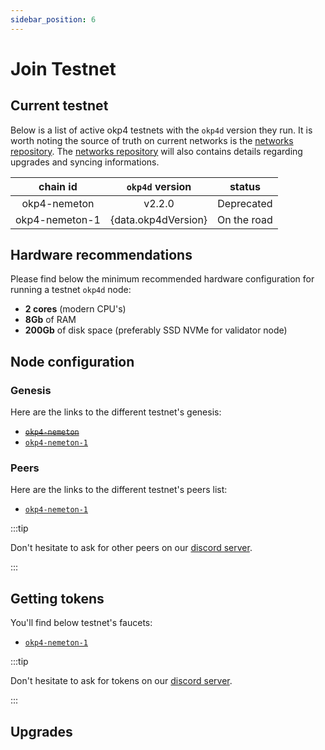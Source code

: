 ```yaml
---
sidebar_position: 6
---
```


# Join Testnet

## Current testnet

Below is a list of active okp4 testnets with the `okp4d` version they run. It is worth noting the source of truth on current networks is the [networks repository](https://github.com/okp4/networks).
The [networks repository](https://github.com/okp4/networks) will also contains details regarding upgrades and syncing informations.

<table>
  <thead>
    <tr>
      <th align="center">chain id</th>
      <th align="center">
        <code>okp4d</code> version
      </th>
      <th align="center">status</th>
    </tr>
  </thead>
  <tbody>
    <tr>
      <td align="center" style={{textDecoration: "line-through"}}>okp4-nemeton</td>
      <td align="center">v2.2.0</td>
      <td align="center">Deprecated</td>
    </tr>
    <tr>
      <td align="center">okp4-nemeton-1</td>
      <td align="center">{data.okp4dVersion}</td>
      <td align="center">On the road</td>
    </tr>
  </tbody>
</table>

## Hardware recommendations

Please find below the minimum recommended hardware configuration for running a testnet `okp4d` node:

- **2 cores** (modern CPU's)
- **8Gb** of RAM
- **200Gb** of disk space (preferably SSD NVMe for validator node)

## Node configuration

### Genesis

Here are the links to the different testnet's genesis:

- ~~[`okp4-nemeton`](https://raw.githubusercontent.com/okp4/networks/main/chains/nemeton/genesis.json)~~
- [`okp4-nemeton-1`](https://raw.githubusercontent.com/okp4/networks/main/chains/nemeton-1/genesis.json)

### Peers

Here are the links to the different testnet's peers list:

- [`okp4-nemeton-1`](https://raw.githubusercontent.com/okp4/networks/main/chains/nemeton-1/peers.txt)

:::tip

Don't hesitate to ask for other peers on our [discord server](https://discord.gg/axone).

:::

## Getting tokens

You'll find below testnet's faucets:

- [`okp4-nemeton-1`](https://faucet.okp4.network)

:::tip

Don't hesitate to ask for tokens on our [discord server](https://discord.gg/axone).

:::

## Upgrades
